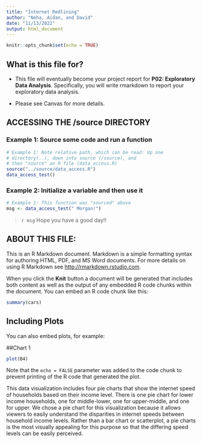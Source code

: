 ```yaml
---
title: "Internet Redlining"
author: "Neha, Aidan, and David"
date: "11/13/2022"
output: html_document
---
```


```r
knitr::opts_chunk$set(echo = TRUE)
```

## What is this file for?

* This file will eventually become your project report for **P02: Exploratory Data Analysis**. Specifically, you will write rmarkdown to report your exploratory data analysis.

* Please see Canvas for more details.

## ACCESSING THE /source DIRECTORY
### Example 1: Source some code and run a function
```r
# Example 1: Note relative path, which can be read: Up one
# directory(..), down into source (/source), and 
# then "source" an R file (data_access.R)
source("../source/data_access.R")
data_access_test()
```

### Example 2: Initialize a variable and then use it
```r
# Example 1: This function was "sourced" above
msg <- data_access_test(" Morgan!")
```

> `r msg` Hope you have a good day!! 

## ABOUT THIS FILE: 

This is an R Markdown document. Markdown is a simple formatting syntax for authoring HTML, PDF, and MS Word documents. For more details on using R Markdown see <http://rmarkdown.rstudio.com>.

When you click the **Knit** button a document will be generated that includes both content as well as the output of any embedded R code chunks within the document. You can embed an R code chunk like this:

```r
summary(cars)
```

## Including Plots

You can also embed plots, for example:

##Chart 1
```r
plot(B4)
```
Note that the `echo = FALSE` parameter was added to the code chunk to prevent printing of the R code that generated the plot.

This data visualization includes four pie charts that show the internet speed of households based on their income level. There is one pie chart for lower income households, one for middle-lower, one for upper-middle, and one for upper. We chose a pie chart for this visualization because it allows viewers to easily understand the disparities in internet speeds between household income levels. Rather than a bar chart or scatterplot, a pie charts is the most visually appealing for this purpose so that the differing speed levels can be easily perceived. 
